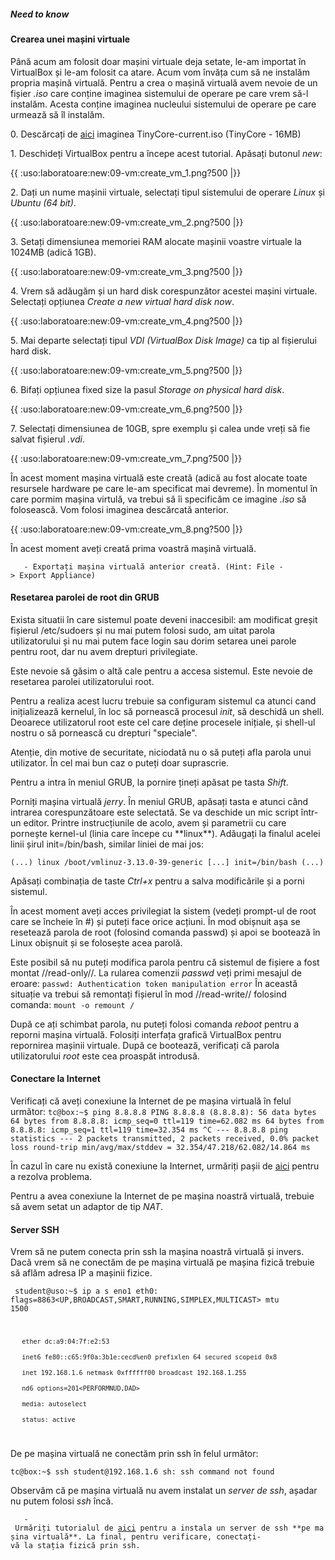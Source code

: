 ===== Need to know =====

==== Crearea unei mașini virtuale ====

Până acum am folosit doar mașini virtuale deja setate, le-am importat în VirtualBox și le-am folosit ca atare. Acum vom învăța cum să 
ne instalăm propria mașină virtuală. Pentru a crea o mașină virtuală avem nevoie de un fișier ''.iso'' care conține imaginea sistemului 
de operare pe care vrem să-l instalăm. Acesta conține imaginea nucleului sistemului de operare pe care urmează să îl instalăm.

0. Descărcați de [[http://elf.cs.pub.ro/uso/res/laborator/lab09/|aici]] imaginea TinyCore-current.iso (TinyCore - 16MB)

1. Deschideți VirtualBox pentru a începe acest tutorial. Apăsați butonul ''new'':

{{ :uso:laboratoare:new:09-vm:create_vm_1.png?500 |}}

2. Dați un nume mașinii virtuale, selectați tipul sistemului de operare ''Linux'' și ''Ubuntu (64 bit)''.

{{ :uso:laboratoare:new:09-vm:create_vm_2.png?500 |}}

3. Setați dimensiunea memoriei RAM alocate mașinii voastre virtuale la 1024MB (adică 1GB).

{{ :uso:laboratoare:new:09-vm:create_vm_3.png?500 |}}

4. Vrem să adăugăm și un hard disk corespunzător acestei mașini virtuale. Selectați opțiunea ''Create a new virtual hard disk now''.

{{ :uso:laboratoare:new:09-vm:create_vm_4.png?500 |}}

5. Mai departe selectați tipul ''VDI (VirtualBox Disk Image)'' ca tip al fișierului hard disk.

{{ :uso:laboratoare:new:09-vm:create_vm_5.png?500 |}}

6. Bifați opțiunea fixed size la pasul ''Storage on physical hard disk''. 

{{ :uso:laboratoare:new:09-vm:create_vm_6.png?500 |}}

7. Selectați dimensiunea de 10GB, spre exemplu și calea unde vreți să fie salvat fișierul ''.vdi''.

{{ :uso:laboratoare:new:09-vm:create_vm_7.png?500 |}}

În acest moment mașina virtuală este creată (adică au fost alocate toate resursele hardware pe care le-am specificat mai devreme). În 
momentul în care pormim mașina virtulă, va trebui să îi specificăm ce imagine ''.iso'' să folosească. Vom folosi imaginea descărcată 
anterior.

{{ :uso:laboratoare:new:09-vm:create_vm_8.png?500 |}}

În acest moment aveți creată prima voastră mașină virtuală. 

    - Exportați mașina virtuală anterior creată. (Hint: File -> Export Appliance)

==== Resetarea parolei de root din GRUB ====

Exista situatii în care sistemul poate deveni inaccesibil: am modificat greșit fișierul /etc/sudoers și nu mai putem folosi sudo, 
am uitat parola utilizatorului și nu mai putem face login sau dorim setarea unei parole pentru root, dar nu avem drepturi privilegiate.

Este nevoie să găsim o altă cale pentru a accesa sistemul. Este nevoie de resetarea parolei utilizatorului root.

Pentru a realiza acest lucru trebuie sa configuram sistemul ca atunci cand inițializează kernelul, în loc să pornească procesul ''init'', să deschidă un shell. Deoarece utilizatorul root este cel care deține procesele inițiale, și shell-ul nostru o să pornească cu drepturi "speciale".

<note important>
Atenție, din motive de securitate, niciodată nu o să puteți afla parola unui utilizator. În cel mai bun caz o puteți doar suprascrie.
</note>

<note> 
Pentru a intra în meniul GRUB, la pornire țineți apăsat pe tasta ''Shift''.
</note>


Porniți mașina virtuală ''jerry''. În meniul GRUB, apăsați tasta e atunci când intrarea corespunzătoare este selectată. Se va 
deschide un mic script într-un editor. Printre instrucțiunile de acolo, avem și parametrii cu care pornește kernel-ul (linia care 
începe cu **linux**). Adăugați la finalul acelei linii șirul init=/bin/bash, similar liniei de mai jos:


<code bash>
(...)
linux /boot/vmlinuz-3.13.0-39-generic [...] init=/bin/bash
(...)
</code>

Apăsați combinația de taste ''Ctrl+x'' pentru a salva modificările și a porni sistemul.

În acest moment aveți acces privilegiat la sistem (vedeți prompt-ul de root care se încheie în #) și puteți face orice acțiuni. În mod 
obișnuit așa se resetează parola de root (folosind comanda passwd) și apoi se bootează în Linux obișnuit și se folosește acea parolă.


<note important>
Este posibil să nu puteți modifica parola pentru că sistemul de fișiere a fost montat //read-only//. La rularea comenzii ''passwd'' veți primi mesajul de eroare:
<code>
passwd: Authentication token manipulation error
</code>
În această situație va trebui să remontați fișierul în mod //read-write// folosind comanda:
<code>
mount -o remount /
</code>
</note>


<note important>
După ce ați schimbat parola, nu puteți folosi comanda ''reboot'' pentru a reporni mașina virtuală. Folosiți interfața grafică VirtualBox pentru repornirea mașinii virtuale. După ce bootează, verificați că parola utilizatorului ''root'' este cea proaspăt introdusă.
</note>
==== Conectare la Internet ====

Verificați că aveți conexiune la Internet de pe mașina virtuală în felul următor: 
<code bash>
tc@box:~$ ping 8.8.8.8
PING 8.8.8.8 (8.8.8.8): 56 data bytes
64 bytes from 8.8.8.8: icmp_seq=0 ttl=119 time=62.082 ms
64 bytes from 8.8.8.8: icmp_seq=1 ttl=119 time=32.354 ms
^C
--- 8.8.8.8 ping statistics ---
2 packets transmitted, 2 packets received, 0.0% packet loss
round-trip min/avg/max/stddev = 32.354/47.218/62.082/14.864 ms
</code>

În cazul în care nu există conexiune la Internet, urmăriți pașii de [[https://askubuntu.com/questions/363003/no-internet-connection-on-virtualbox-windows-7-as-guest-ubuntu-13-04-as-host|aici]] pentru a rezolva problema.

<note important>
Pentru a avea conexiune la Internet de pe mașina noastră virtuală, trebuie să avem setat un adaptor de tip ''NAT''.
</note>
==== Server SSH ====

Vrem să ne putem conecta prin ssh la mașina noastră virtuală și invers. Dacă vrem să ne conectăm de pe mașina virtuală pe mașina fizică 
trebuie să aflăm adresa IP a mașinii fizice.

<code bash>
student@uso:~$ ip a s eno1
eth0: flags=8863<UP,BROADCAST,SMART,RUNNING,SIMPLEX,MULTICAST> mtu 1500
	ether dc:a9:04:7f:e2:53 
	inet6 fe80::c65:9f0a:3b1e:cecd%en0 prefixlen 64 secured scopeid 0x8 
	inet 192.168.1.6 netmask 0xffffff00 broadcast 192.168.1.255
	nd6 options=201<PERFORMNUD,DAD>
	media: autoselect
	status: active
</code>

De pe mașina virtuală ne conectăm prin ssh în felul următor:

<code bash>
tc@box:~$ ssh student@192.168.1.6
sh: ssh command not found
</code>

Observăm că pe mașina virtuală nu avem instalat un ''server de ssh'', așadar nu putem folosi ''ssh'' încă. 

    - Urmăriți tutorialul de [[https://iotbytes.wordpress.com/configure-ssh-server-on-microcore-tiny-linux/|aici]] pentru a instala un server de ssh **pe mașina virtuală**. La final, pentru verificare, conectați-vă la stația fizică prin ssh.
